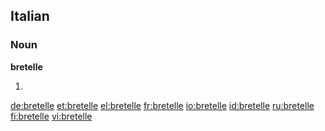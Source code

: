 ==Italian==

===Noun===
'''bretelle''' {{f}}

# {{plural of|[[bretella]]|lang=Italian}}

[[de:bretelle]]
[[et:bretelle]]
[[el:bretelle]]
[[fr:bretelle]]
[[io:bretelle]]
[[id:bretelle]]
[[ru:bretelle]]
[[fi:bretelle]]
[[vi:bretelle]]